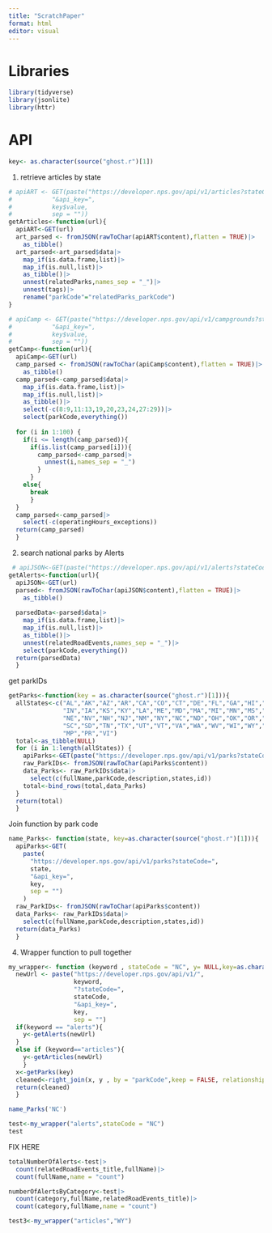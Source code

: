 ```yaml
---
title: "ScratchPaper"
format: html
editor: visual
---
```


# Libraries
```r
library(tidyverse)
library(jsonlite)
library(httr)
```

# API

```r
key<- as.character(source("ghost.r")[1])
```


1. retrieve articles by state 

```r
# apiART <- GET(paste("https://developer.nps.gov/api/v1/articles?stateCode=NC",
#           "&api_key=",
#           key$value,
#           sep = ""))
getArticles<-function(url){
  apiART<-GET(url)
  art_parsed <- fromJSON(rawToChar(apiART$content),flatten = TRUE)|>
    as_tibble()
  art_parsed<-art_parsed$data|>
    map_if(is.data.frame,list)|>
    map_if(is.null,list)|>
    as_tibble()|>
    unnest(relatedParks,names_sep = "_")|>
    unnest(tags)|>
    rename("parkCode"="relatedParks_parkCode")
}
```


```r
# apiCamp <- GET(paste("https://developer.nps.gov/api/v1/campgrounds?stateCode=WY",
#           "&api_key=",
#           key$value,
#           sep = ""))
getCamp<-function(url){
  apiCamp<-GET(url)
  camp_parsed <- fromJSON(rawToChar(apiCamp$content),flatten = TRUE)|>
    as_tibble()
  camp_parsed<-camp_parsed$data|>
    map_if(is.data.frame,list)|>
    map_if(is.null,list)|>
    as_tibble()|>
    select(-c(8:9,11:13,19,20,23,24,27:29))|>
    select(parkCode,everything())
  
  for (i in 1:100) {
    if(i <= length(camp_parsed)){
      if(is.list(camp_parsed[i])){
        camp_parsed<-camp_parsed|>
          unnest(i,names_sep = "_")
        }
      }
    else{
      break
      }
  }
  camp_parsed<-camp_parsed|>
    select(-c(operatingHours_exceptions))
  return(camp_parsed)
  }

```



2. search national parks by Alerts

```r

 # apiJSON<-GET(paste("https://developer.nps.gov/api/v1/alerts?stateCode=NC&api_key=",key$value,sep = ""))
getAlerts<-function(url){
  apiJSON<-GET(url)
  parsed<- fromJSON(rawToChar(apiJSON$content),flatten = TRUE)|>
    as_tibble()
  
  parsedData<-parsed$data|>
    map_if(is.data.frame,list)|>
    map_if(is.null,list)|>
    as_tibble()|>
    unnest(relatedRoadEvents,names_sep = "_")|>
    select(parkCode,everything())
  return(parsedData)
  }
```


get parkIDs

```r
getParks<-function(key = as.character(source("ghost.r")[1])){
  allStates<-c("AL","AK","AZ","AR","CA","CO","CT","DE","FL","GA","HI","ID","IL",
               "IN","IA","KS","KY","LA","ME","MD","MA","MI","MN","MS","MO","MT",
               "NE","NV","NH","NJ","NM","NY","NC","ND","OH","OK","OR","PA","RI",
               "SC","SD","TN","TX","UT","VT","VA","WA","WV","WI","WY","DC","GU",
               "MP","PR","VI")
  total<-as_tibble(NULL)
  for (i in 1:length(allStates)) {
    apiParks<-GET(paste("https://developer.nps.gov/api/v1/parks?stateCode=",allStates[i],"&api_key=",key,sep = ""))
    raw_ParkIDs<- fromJSON(rawToChar(apiParks$content))
    data_Parks<- raw_ParkIDs$data|>
      select(c(fullName,parkCode,description,states,id))
    total<-bind_rows(total,data_Parks)
  }
  return(total)
  }
```


Join function by park code

```r
name_Parks<- function(state, key=as.character(source("ghost.r")[1])){
  apiParks<-GET(
    paste(
      "https://developer.nps.gov/api/v1/parks?stateCode=",
      state,
      "&api_key=",
      key,
      sep = "")
    )
  raw_ParkIDs<- fromJSON(rawToChar(apiParks$content))
  data_Parks<- raw_ParkIDs$data|>
    select(c(fullName,parkCode,description,states,id))
  return(data_Parks)
  }
```

4. Wrapper function to pull together
```r
my_wrapper<- function (keyword , stateCode = "NC", y= NULL,key=as.character(source("ghost.r")[1])){
  newUrl <- paste("https://developer.nps.gov/api/v1/",
                  keyword,
                  "?stateCode=",
                  stateCode,
                  "&api_key=",
                  key,
                  sep = "")
  if(keyword == "alerts"){
    y<-getAlerts(newUrl)
  }
  else if (keyword=="articles"){
    y<-getArticles(newUrl)
    }
  x<-getParks(key)
  cleaned<-right_join(x, y , by = "parkCode",keep = FALSE, relationship = "many-to-many")
  return(cleaned)
  }
```

```r
name_Parks('NC')

test<-my_wrapper("alerts",stateCode = "NC")
test
```


FIX HERE

```r
totalNumberOfAlerts<-test|>
  count(relatedRoadEvents_title,fullName)|>
  count(fullName,name = "count")

numberOfAlertsByCategory<-test|>
  count(category,fullName,relatedRoadEvents_title)|>
  count(category,fullName,name = "count")

test3<-my_wrapper("articles","WY")

```



